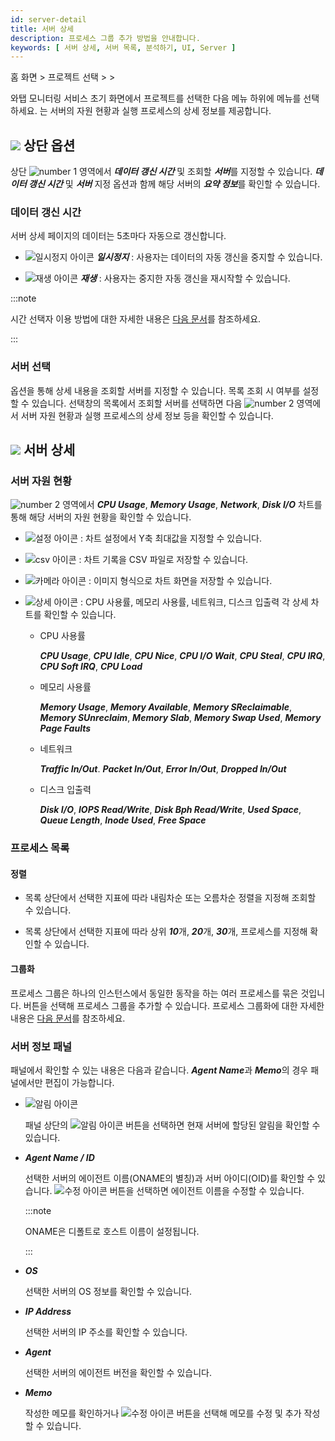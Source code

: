 ```yaml
---
id: server-detail
title: 서버 상세
description: 프로세스 그룹 추가 방법을 안내합니다. 
keywords: [ 서버 상세, 서버 목록, 분석하기, UI, Server ]
---
```


홈 화면 &gt; 프로젝트 선택 &gt; <Cmdname sid="side_serverList" className="uitext" /> &gt; <Cmdname sid="side_serverDetail" className="uitext" />

와탭 모니터링 서비스 초기 화면에서 프로젝트를 선택한 다음 <Cmdname sid="side_serverList" className="uitext" /> 메뉴 하위에 <Cmdname sid="side_serverDetail" className="uitext" /> 메뉴를 선택하세요. <Cmdname sid="side_serverDetail" className="uitext" />는 서버의 자원 현황과 실행 프로세스의 상세 정보를 제공합니다.

<ImgLang img='server-detail.png' desc='서버 상세 sc'/>

## ![](/img/number-01.png) 상단 옵션

상단 ![number 1](/img/number-01.png) 영역에서 ***데이터 갱신 시간*** 및 조회할 ***서버***를 지정할 수 있습니다. ***데이터 갱신 시간*** 및 ***서버*** 지정 옵션과 함께 해당 서버의 ***요약 정보***를 확인할 수 있습니다.

### 데이터 갱신 시간

서버 상세 페이지의 데이터는 5초마다 자동으로 갱신합니다. 

* ![일시정지 아이콘](/img/ic-s-pause.svg) ***일시정지*** : 사용자는 데이터의 자동 갱신을 중지할 수 있습니다. 

* ![재생 아이콘](/img/ic-play-grn.svg) ***재생*** : 사용자는 중지한 자동 갱신을 재시작할 수 있습니다.

:::note 

시간 선택자 이용 방법에 대한 자세한 내용은 [다음 문서](usage-ui#timeselector)를 참조하세요.

:::

### 서버 선택

<Cmdname sid="select_server" className="uitext" /> 옵션을 통해 상세 내용을 조회할 서버를 지정할 수 있습니다. 목록 조회 시 <Cmdname sid="DSC09486" className="uitext" /> 여부를 설정할 수 있습니다. 선택창의 목록에서 조회할 서버를 선택하면 다음 ![number 2](/img/number-02.png) 영역에서 서버 자원 현황과 실행 프로세스의 상세 정보 등을 확인할 수 있습니다.

## ![](/img/number-02.png) 서버 상세

### 서버 자원 현황

![number 2](/img/number-02.png) 영역에서 ***CPU Usage***, ***Memory Usage***, ***Network***, ***Disk I/O*** 차트를 통해 해당 서버의 자원 현황을 확인할 수 있습니다.

* ![설정 아이콘](/img/ic-setting.svg) : 차트 설정에서 Y축 최대값을 지정할 수 있습니다. 

* ![csv 아이콘](/img/ic-csv-download.svg) : 차트 기록을 CSV 파일로 저장할 수 있습니다.

* ![카메라 아이콘](/img/ic-camera.svg) : 이미지 형식으로 차트 화면을 저장할 수 있습니다.

* ![상세 아이콘](/img/ic-analysis-gr.svg) : CPU 사용률, 메모리 사용률, 네트워크, 디스크 입출력 각 상세 차트를 확인할 수 있습니다. 

  * CPU 사용률

    ***CPU Usage***, ***CPU Idle***, ***CPU Nice***, ***CPU I/O Wait***, ***CPU Steal***, ***CPU IRQ***, ***CPU Soft IRQ***, ***CPU Load***

  * 메모리 사용률

    ***Memory Usage***, ***Memory Available***, ***Memory SReclaimable***, ***Memory SUnreclaim***, ***Memory Slab***, ***Memory Swap Used***, ***Memory Page Faults***

  * 네트워크
    
    ***Traffic In/Out***. ***Packet In/Out***, ***Error In/Out***, ***Dropped In/Out***

  * 디스크 입출력

    ***Disk I/O***, ***IOPS Read/Write***, ***Disk Bph Read/Write***, ***Used Space***, ***Queue Length***, ***Inode Used***, ***Free Space***

### 프로세스 목록

#### 정렬

* <Cmdname sid="sms_summary_process" className="uitext" /> 목록 상단에서 선택한 지표에 따라 내림차순 또는 오름차순 정렬을 지정해 조회할 수 있습니다. 

* <Cmdname sid="sms_summary_process" className="uitext" /> 목록 상단에서 선택한 지표에 따라 상위 ***10***개, ***20***개, ***30***개, <Cmdname sid="all" className="uitext" /> 프로세스를 지정해 확인할 수 있습니다. 

#### 그룹화

프로세스 그룹은 하나의 인스턴스에서 동일한 동작을 하는 여러 프로세스를 묶은 것입니다. <Cmdname sid="groupby" className="uitext" /> 버튼을 선택해 프로세스 그룹을 추가할 수 있습니다. 프로세스 그룹화에 대한 자세한 내용은 [다음 문서](server-detail-process-group)를 참조하세요.

### 서버 정보 패널

<Cmdname sid="server_info" className="uitext" /> 패널에서 확인할 수 있는 내용은 다음과 같습니다. ***Agent Name***과 ***Memo***의 경우 <Cmdname sid="server_info" className="uitext" /> 패널에서만 편집이 가능합니다.

* ![알림 아이콘](/img/ic-alert.svg) <Cmdname sid="server_alert_list" className="uitext" />

  <Cmdname sid="server_info" className="uitext" /> 패널 상단의 ![알림 아이콘](/img/ic-alert.svg) <Cmdname sid="server_alert_list" className="uitext" /> 버튼을 선택하면 현재 서버에 할당된 알림을 확인할 수 있습니다.

* ***Agent Name / ID***

  선택한 서버의 에이전트 이름(ONAME의 별칭)과 서버 아이디(OID)를 확인할 수 있습니다. ![수정 아이콘](/img/ic-edit.svg) 버튼을 선택하면 에이전트 이름을 수정할 수 있습니다. 

  :::note

  ONAME은 디폴트로 호스트 이름이 설정됩니다. 

  :::

* ***OS***

  선택한 서버의 OS 정보를 확인할 수 있습니다.

* ***IP Address***

  선택한 서버의 IP 주소를 확인할 수 있습니다.

* ***Agent***

  선택한 서버의 에이전트 버전을 확인할 수 있습니다.

* ***Memo***

  작성한 메모를 확인하거나 ![수정 아이콘](/img/ic-edit.svg) 버튼을 선택해 메모를 수정 및 추가 작성할 수 있습니다.
